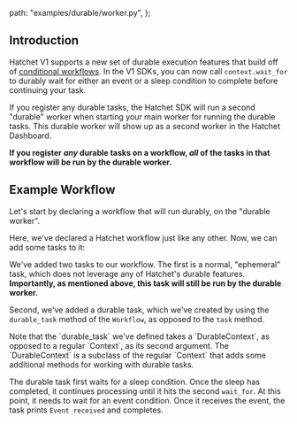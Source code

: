 
  path: "examples/durable/worker.py",
};


## Introduction

Hatchet V1 supports a new set of durable execution features that build off of [conditional workflows](./conditional-workflows.mdx). In the V1 SDKs, you can now call `context.wait_for` to durably wait for either an event or a sleep condition to complete before continuing your task.

<Callout type="info" emoji="🪓">
  If you register any durable tasks, the Hatchet SDK will run a second "durable" worker when starting your main worker for running the durable tasks. This durable worker will show up as a second worker in the Hatchet Dashboard.

**If you register _any_ durable tasks on a workflow, _all_ of the tasks in that workflow will be run by the durable worker.**

</Callout>

## Example Workflow

Let's start by declaring a workflow that will run durably, on the "durable worker".

<GithubSnippet src={DurablePy} target="Create a durable workflow" />

Here, we've declared a Hatchet workflow just like any other. Now, we can add some tasks to it:

<GithubSnippet src={DurablePy} target="Add durable task" />

We've added two tasks to our workflow. The first is a normal, "ephemeral" task, which does not leverage any of Hatchet's durable features. **Importantly, as mentioned above, this task will still be run by the durable worker.**

Second, we've added a durable task, which we've created by using the `durable_task` method of the `Workflow`, as opposed to the `task` method.

<Callout type="info" emoji="💡">
Note that the `durable_task` we've defined takes a `DurableContext`, as opposed to a regular `Context`, as its second argument. The `DurableContext` is a subclass of the regular `Context` that adds some additional methods for working with durable tasks.
</Callout>

The durable task first waits for a sleep condition. Once the sleep has completed, it continues processing until it hits the second `wait_for`. At this point, it needs to wait for an event condition. Once it receives the event, the task prints `Event received` and completes.
